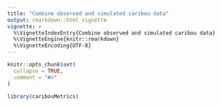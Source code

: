 ```yaml
---
title: "Combine observed and simulated caribou data"
output: rmarkdown::html_vignette
vignette: >
  %\VignetteIndexEntry{Combine observed and simulated caribou data}
  %\VignetteEngine{knitr::rmarkdown}
  %\VignetteEncoding{UTF-8}
---
```


```r
knitr::opts_chunk$set(
  collapse = TRUE,
  comment = "#>"
)
```

```r
library(caribouMetrics)
```
